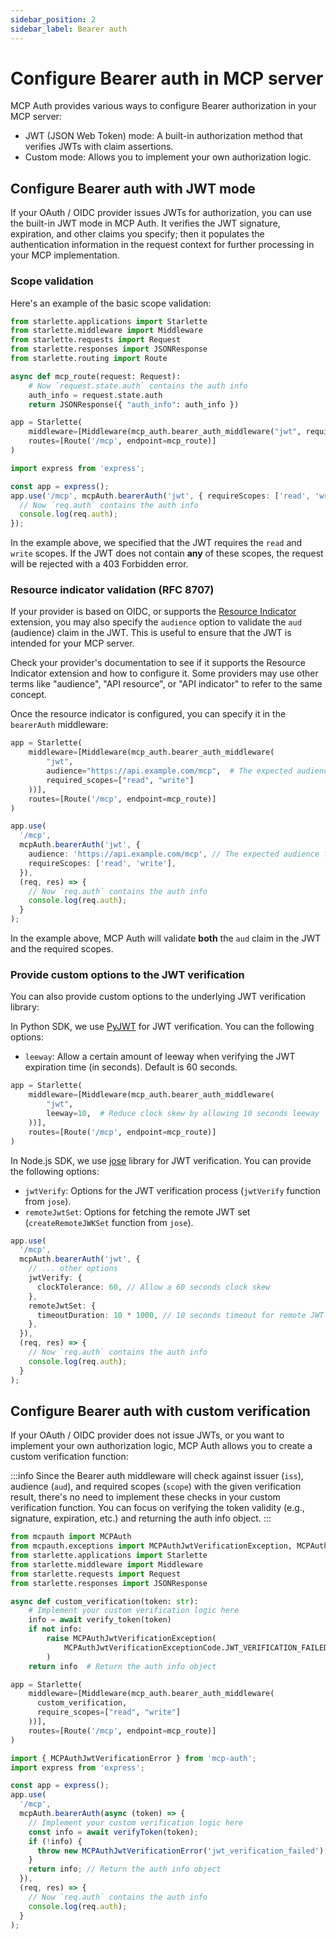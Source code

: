 ```yaml
---
sidebar_position: 2
sidebar_label: Bearer auth
---
```



# Configure Bearer auth in MCP server

MCP Auth provides various ways to configure Bearer authorization in your MCP server:

- JWT (JSON Web Token) mode: A built-in authorization method that verifies JWTs with claim assertions.
- Custom mode: Allows you to implement your own authorization logic.

## Configure Bearer auth with JWT mode

If your OAuth / OIDC provider issues JWTs for authorization, you can use the built-in JWT mode in MCP Auth. It verifies the JWT signature, expiration, and other claims you specify; then it populates the authentication information in the request context for further processing in your MCP implementation.

### Scope validation

Here's an example of the basic scope validation:

<Tabs groupId="sdk">
<TabItem value="python" label="Python">

```python
from starlette.applications import Starlette
from starlette.middleware import Middleware
from starlette.requests import Request
from starlette.responses import JSONResponse
from starlette.routing import Route

async def mcp_route(request: Request):
    # Now `request.state.auth` contains the auth info
    auth_info = request.state.auth
    return JSONResponse({ "auth_info": auth_info })

app = Starlette(
    middleware=[Middleware(mcp_auth.bearer_auth_middleware("jwt", required_scopes=["read", "write"]))],
    routes=[Route('/mcp', endpoint=mcp_route)]
)
```

</TabItem>
<TabItem value="node" label="Node.js">

```ts
import express from 'express';

const app = express();
app.use('/mcp', mcpAuth.bearerAuth('jwt', { requireScopes: ['read', 'write'] }), (req, res) => {
  // Now `req.auth` contains the auth info
  console.log(req.auth);
});
```

</TabItem>
</Tabs>

In the example above, we specified that the JWT requires the `read` and `write` scopes. If the JWT does not contain **any** of these scopes, the request will be rejected with a 403 Forbidden error.

### Resource indicator validation (RFC 8707)

If your provider is based on OIDC, or supports the [Resource Indicator](https://datatracker.ietf.org/doc/html/rfc8707) extension, you may also specify the `audience` option to validate the `aud` (audience) claim in the JWT. This is useful to ensure that the JWT is intended for your MCP server.

Check your provider's documentation to see if it supports the Resource Indicator extension and how to configure it. Some providers may use other terms like "audience", "API resource", or "API indicator" to refer to the same concept.

Once the resource indicator is configured, you can specify it in the `bearerAuth` middleware:

<Tabs groupId="sdk">
<TabItem value="python" label="Python">

```python
app = Starlette(
    middleware=[Middleware(mcp_auth.bearer_auth_middleware(
        "jwt",
        audience="https://api.example.com/mcp",  # The expected audience for the JWT
        required_scopes=["read", "write"]
    ))],
    routes=[Route('/mcp', endpoint=mcp_route)]
)
```

</TabItem>
<TabItem value="node" label="Node.js">

```ts
app.use(
  '/mcp',
  mcpAuth.bearerAuth('jwt', {
    audience: 'https://api.example.com/mcp', // The expected audience for the JWT
    requireScopes: ['read', 'write'],
  }),
  (req, res) => {
    // Now `req.auth` contains the auth info
    console.log(req.auth);
  }
);
```

</TabItem>
</Tabs>

In the example above, MCP Auth will validate **both** the `aud` claim in the JWT and the required scopes.

### Provide custom options to the JWT verification

You can also provide custom options to the underlying JWT verification library:

<Tabs groupId="sdk">
<TabItem value="python" label="Python">

In Python SDK, we use [PyJWT](https://pyjwt.readthedocs.io/en/stable/) for JWT verification. You can the following options:

- `leeway`: Allow a certain amount of leeway when verifying the JWT expiration time (in seconds). Default is 60 seconds.

```python
app = Starlette(
    middleware=[Middleware(mcp_auth.bearer_auth_middleware(
        "jwt",
        leeway=10,  # Reduce clock skew by allowing 10 seconds leeway
    ))],
    routes=[Route('/mcp', endpoint=mcp_route)]
)
```

</TabItem>
<TabItem value="node" label="Node.js">

In Node.js SDK, we use [jose](https://github.com/panva/jose) library for JWT verification. You can provide the following options:

- `jwtVerify`: Options for the JWT verification process (`jwtVerify` function from `jose`).
- `remoteJwtSet`: Options for fetching the remote JWT set (`createRemoteJWKSet` function from `jose`).

```ts
app.use(
  '/mcp',
  mcpAuth.bearerAuth('jwt', {
    // ... other options
    jwtVerify: {
      clockTolerance: 60, // Allow a 60 seconds clock skew
    },
    remoteJwtSet: {
      timeoutDuration: 10 * 1000, // 10 seconds timeout for remote JWT set fetching
    },
  }),
  (req, res) => {
    // Now `req.auth` contains the auth info
    console.log(req.auth);
  }
);
```

</TabItem>
</Tabs>

## Configure Bearer auth with custom verification

If your OAuth / OIDC provider does not issue JWTs, or you want to implement your own authorization logic, MCP Auth allows you to create a custom verification function:

:::info
Since the Bearer auth middleware will check against issuer (`iss`), audience (`aud`), and required scopes (`scope`) with the given verification result, there's no need to implement these checks in your custom verification function. You can focus on verifying the token validity (e.g., signature, expiration, etc.) and returning the auth info object.
:::

<Tabs groupId="sdk">
<TabItem value="python" label="Python">

```python
from mcpauth import MCPAuth
from mcpauth.exceptions import MCPAuthJwtVerificationException, MCPAuthJwtVerificationExceptionCode
from starlette.applications import Starlette
from starlette.middleware import Middleware
from starlette.requests import Request
from starlette.responses import JSONResponse

async def custom_verification(token: str):
    # Implement your custom verification logic here
    info = await verify_token(token)
    if not info:
        raise MCPAuthJwtVerificationException(
            MCPAuthJwtVerificationExceptionCode.JWT_VERIFICATION_FAILED
        )
    return info  # Return the auth info object

app = Starlette(
    middleware=[Middleware(mcp_auth.bearer_auth_middleware(
      custom_verification,
      require_scopes=["read", "write"]
    ))],
    routes=[Route('/mcp', endpoint=mcp_route)]
)
```

</TabItem>
<TabItem value="node" label="Node.js">

```ts
import { MCPAuthJwtVerificationError } from 'mcp-auth';
import express from 'express';

const app = express();
app.use(
  '/mcp',
  mcpAuth.bearerAuth(async (token) => {
    // Implement your custom verification logic here
    const info = await verifyToken(token);
    if (!info) {
      throw new MCPAuthJwtVerificationError('jwt_verification_failed');
    }
    return info; // Return the auth info object
  }),
  (req, res) => {
    // Now `req.auth` contains the auth info
    console.log(req.auth);
  }
);
```

</TabItem>
</Tabs>
